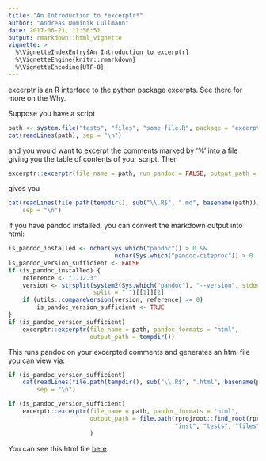 ```yaml
---
title: "An Introduction to *excerptr*"
author: "Andreas Dominik Cullmann"
date: 2017-06-21, 11:56:51
output: rmarkdown::html_vignette
vignette: >
  %\VignetteIndexEntry{An Introduction to excerptr}
  %\VignetteEngine{knitr::rmarkdown}
  %\VignetteEncoding{UTF-8}
---
```

excerptr is an R interface to the python package [excerpts](https://pypi.python.org/pypi/excerpts).
See there for more on the Why.

Suppose you have a script

```r
path <- system.file("tests", "files", "some_file.R", package = "excerptr")
cat(readLines(path), sep = "\n")
```
and you would want to excerpt the comments marked by '%' into a file giving you the table of contents of your script.
Then 
```r
excerptr::excerptr(file_name = path, run_pandoc = FALSE, output_path = tempdir())
```
gives you

```r
cat(readLines(file.path(tempdir(), sub("\\.R$", ".md", basename(path)))), 
    sep = "\n")
```

If you have pandoc installed, you can convert the markdown output into html:

```r
is_pandoc_installed <- nchar(Sys.which("pandoc")) > 0 &&
                              nchar(Sys.which("pandoc-citeproc")) > 0
is_pandoc_version_sufficient <- FALSE
if (is_pandoc_installed) {
    reference <- "1.12.3"
    version <- strsplit(system2(Sys.which("pandoc"), "--version", stdout = TRUE), 
                        split = " ")[[1]][2]
    if (utils::compareVersion(version, reference) >= 0)
        is_pandoc_version_sufficient <- TRUE
}
if (is_pandoc_version_sufficient) 
    excerptr::excerptr(file_name = path, pandoc_formats = "html", 
                       output_path = tempdir())
```
This runs pandoc on your excerpted comments and generates an html file you can view via:
```r
if (is_pandoc_version_sufficient) 
    cat(readLines(file.path(tempdir(), sub("\\.R$", ".html", basename(path)))), 
        sep = "\n")
```
```r
if (is_pandoc_version_sufficient) 
    excerptr::excerptr(file_name = path, pandoc_formats = "html", 
                       output_path = file.path(rprojroot::find_root(rprojroot::is_r_package), 
                                               "inst", "tests", "files")
                       )
```
You can see this html file [here](http://htmlpreview.github.io/?https://github.com/fvafrCU/excerptr/blob/master/inst/tests/files/some_file.html).
